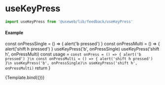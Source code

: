 
<Meta title='Lib/feedback/useKeyPress' />

# useKeyPress

```js
import useKeyPress from '@useweb/lib/feedback/useKeyPress'
```

#### Example

  const onPressSingle = () => {
    alert('b pressed')
  }
  const onPressMulti = () => {
    alert('shift h pressed')
  }
  useKeyPress('b', onPressSingle)
  useKeyPress('shift h', onPressMulti)
  const usage = `const onPress = () => {
   alert('b pressed')
  }\n
  const onPressMulti = () => {
    alert('shift h pressed')
  }\n
  useKeyPress('b', onPressSingle)\n
  useKeyPress('shift h', onPressMulti)`
  return <FunctionUsageExample usage={usage} />
}

<Canvas>
  <Story name='example' argTypes={{}} args={{}}>
    {Template.bind({})}
  </Story>
</Canvas>
